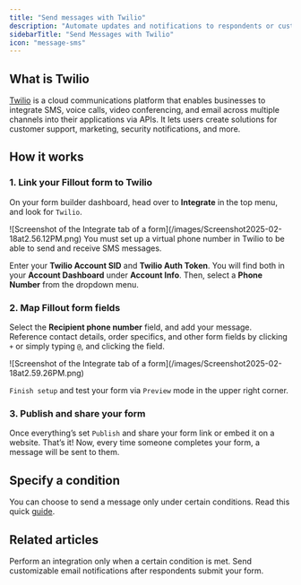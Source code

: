 ```yaml
---
title: "Send messages with Twilio"
description: "Automate updates and notifications to respondents or customers by connecting your Fillout form to Twilio."
sidebarTitle: "Send Messages with Twilio"
icon: "message-sms"
---
```


## What is Twilio

[Twilio](https://www.twilio.com/) is a cloud communications platform that enables businesses to integrate SMS, voice calls, video conferencing, and email across multiple channels into their applications via APIs. It lets users create solutions for customer support, marketing, security notifications, and more.

## How it works

### **1. Link your Fillout form to Twilio**

On your form builder dashboard, head over to **Integrate** in the top menu, and look for `Twilio`.

<Frame>
  ![Screenshot of the Integrate tab of a form](/images/Screenshot2025-02-18at2.56.12PM.png)
</Frame>

<Note>
  You must set up a virtual phone number in Twilio to be able to send and receive SMS messages.
</Note>

Enter your **Twilio Account SID** and **Twilio Auth Token**. You will find both in your **Account Dashboard** under **Account Info**. Then, select a **Phone Number** from the dropdown menu.

### 2. Map Fillout form fields

Select the **Recipient phone number** field, and add your message. Reference contact details, order specifics, and other form fields by clicking `+` or simply typing `@`, and clicking the field.

<Frame>
  ![Screenshot of the Integrate tab of a form](/images/Screenshot2025-02-18at2.59.26PM.png)
</Frame>

`Finish setup` and test your form via `Preview` mode in the upper right corner.

### 3. Publish and share your form

Once everything’s set `Publish` and share your form link or embed it on a website. That’s it\! Now, every time someone completes your form, a message will be sent to them.

## Specify a condition

You can choose to send a message only under certain conditions. Read this quick [guide](/help/conditional-integration).

## Related articles

<CardGroup cols={3}>
  <Card title="Conditional integration logic" icon="gear-complex" iconType="regular" color="#FFC738" href="/help/conditional-integration">
    Perform an integration only when a certain condition is met.
  </Card>
  <Card title="Notify using SendGrid" icon="game-board-simple" iconType="regular" color="#FFC738" href="/help/sendgrid">
    Send customizable email notifications after respondents submit your form.
  </Card>
</CardGroup>